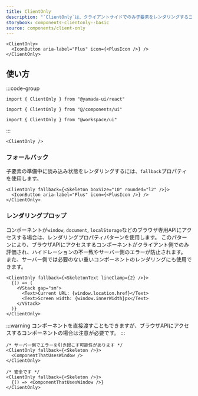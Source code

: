 ```yaml
---
title: ClientOnly
description: "`ClientOnly`は、クライアントサイドでのみ子要素をレンダリングするコンポーネントです。"
storybook: components-clientonly--basic
source: components/client-only
---
```


```tsx preview
<ClientOnly>
  <IconButton aria-label="Plus" icon={<PlusIcon />} />
</ClientOnly>
```

## 使い方

:::code-group

```tsx [package]
import { ClientOnly } from "@yamada-ui/react"
```

```tsx [alias]
import { ClientOnly } from "@/components/ui"
```

```tsx [monorepo]
import { ClientOnly } from "@workspace/ui"
```

:::

```tsx
<ClientOnly />
```

### フォールバック

子要素の準備中に読み込み状態をレンダリングするには、`fallback`プロパティを使用します。

```tsx preview
<ClientOnly fallback={<Skeleton boxSize="10" rounded="l2" />}>
  <IconButton aria-label="Plus" icon={<PlusIcon />} />
</ClientOnly>
```

### レンダリングプロップ

コンポーネントが`window`, `document`, `localStorage`などのブラウザ専用APIにアクセスする場合は、レンダリングプロパティパターンを使用します。
このパターンにより、ブラウザAPIにアクセスするコンポーネントがクライアント側でのみ評価され、ハイドレーションの不一致やサーバー側のエラーが防止されます。\
また、サーバー側では必要のない重いコンポーネントのレンダリングにも使用できます。

```tsx preview
<ClientOnly fallback={<SkeletonText lineClamp={2} />}>
  {() => (
    <VStack gap="sm">
      <Text>Current URL: {window.location.href}</Text>
      <Text>Screen width: {window.innerWidth}px</Text>
    </VStack>
  )}
</ClientOnly>
```

:::warning
コンポーネントを直接渡すこともできますが、ブラウザAPIにアクセスするコンポーネントの場合は注意が必要です。
:::

```tsx
/* サーバー側でエラーを引き起こす可能性があります */
<ClientOnly fallback={<Skeleton />}>
  <ComponentThatUsesWindow />
</ClientOnly>

/* 安全です */
<ClientOnly fallback={<Skeleton />}>
  {() => <ComponentThatUsesWindow />}
</ClientOnly>
```
